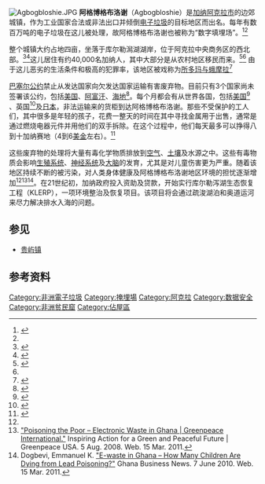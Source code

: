 {{noteTA
|1=zh:加纳;zh-hans:加纳;zh-hk:加納;zh-tw:迦納;
}}
[[File:Agbogbloshie.JPG|thumb]]
'''阿格博格布洛谢'''（Agbogbloshie）是[[加纳|加纳]][[阿克拉|阿克拉市]]的边郊城镇，作为工业国家合法或非法出口并倾倒[[电子垃圾|电子垃圾]]的目标地区而出名。每年有数百万吨的电子垃圾在这儿被处理，故阿格博格布洛谢也被称为“数字填埋场”。<ref name="r4">{{cite web | url=http://www.pbs.org/frontlineworld/stories/ghana804/video/video_index.html | title=World Ghana: Digital Dumping Ground | publisher=PBS | date=2011-02-04 | accessdate=2014-02-13}}</ref><ref name="r3" />

整个城镇大约占地四亩，坐落于库尔勒澙湖湖岸，位于阿克拉中央商务区的西北部。<ref name=r1>{{cite web|last=Safo |first=Amos |title=End of the Road for 'Sodom and Gomorrah' Squatters. |url=http://www.newsfromafrica.org/newsfromafrica/articles/art_827.html |publisher=News From Africa |accessdate=15 March 2011|deadurl=yes |archiveurl=https://web.archive.org/web/20110718110241/http://www.newsfromafrica.org/newsfromafrica/articles/art_827.html |archivedate=18 July 2011 }}</ref><ref name=r2>{{cite web|last=Afenah|first=Afia|title=(Re)claiming Citizenship Rights in Accra, Ghana.|url=http://base.d-p-h.info/es/fiches/dph/fiche-dph-8430.html|publisher=DPH. HIC (Habitat International Coalition)|accessdate=15 March 2011|archive-date=2011-07-21|archive-url=https://web.archive.org/web/20110721193602/http://base.d-p-h.info/es/fiches/dph/fiche-dph-8430.html|dead-url=yes}}</ref>这儿居住有约40,000名加纳人，其中大部分是从农村地区移民而来。<ref name="r3">{{cite web | url=http://news.peacefmonline.com/pages/news/200909/25988.php | title=Time up for Sodom and Gomorrah | date=2009-09-04 | accessdate=2014-02-13 | deadurl=yes | archiveurl=https://web.archive.org/web/20140221235825/http://news.peacefmonline.com/pages/news/200909/25988.php | archivedate=2014-02-21 }}</ref><ref name="r1"/> 由于这儿恶劣的生活条件和极高的犯罪率，该地区被戏称为[[所多玛与蛾摩拉|所多玛与蛾摩拉]]<ref name="r0">{{cite news|last=Hugo|first=Pieter|title=Ghana's e-Waste Dump Seeps Poison|url=http://www.newsweek.com/2011/07/24/ghana-s-e-waste-dump-seeps-poison.html|newspaper=Newsweek|date=July 24, 2011|accessdate=2014-02-13}}</ref>

[[巴塞尔公约|巴塞尔公约]]禁止从发达国家向欠发达国家运输有害废弃物。目前只有3个国家尚未签署该公约，包括[[美国|美国]]、[[阿富汗|阿富汗]]、[[海地|海地]]<ref>{{cite news|last=Claiborne|first=Ron|date=2 August 2009|url=http://abcnews.go.com/GMA/Weekend/story?id=8215714&page=1|title=U.S. Electronic Waste Gets Sent to Africa|work=ABC News}}</ref>。每个月都会有从世界各国，包括[[美国|美国]]<ref name="r5">{{cite web | url=http://www.ghanaweb.com/GhanaHomePage/NewsArchive/artikel.php?ID=188950 | title=Electronic Waste Dumping on Ghana Still Continues | publisher=GhanaWeb | date=25 Aug 2010 | accessdate=15 Mar 2011}}</ref> 、英国<ref>{{cite news|date=16 May 2011|url=http://news.bbc.co.uk/panorama/hi/front_page/newsid_9483000/9483148.stm|title=Britain's e-waste illegally leaking into West Africa |work=BBC News}}</ref>及[[日本|日本]]，非法运输来的货柜到达阿格博格布洛谢。那些不受保护的工人们，其中很多是年轻的孩子，花费一整天的时间在其中寻找金属用于出售，通常是通过燃烧电器元件并用他们的双手拆除。在这个过程中，他们每天最多可以挣得八到十加纳赛地（4到6[[美金|美金]]左右）。<ref>{{cite news|date=20 August 2008|url=http://www.telegraph.co.uk/earth/earthnews/3349945/Health-risk-for-Ghana-children-from-electronic-goods-recycling.html|title=Health risk for Ghana children from electronic goods recycling|work=The Telegraph}}</ref>

这些废弃物的处理将大量有毒化学物质排放到[[空气|空气]]、[[土壤|土壤]]及水源之中。这些有毒物质会影响[[生殖系统|生殖系统]]、[[神经系统|神经系统]]及[[大脑|大脑]]的发育，尤其是对儿童伤害更为严重。随着该地区持续不断的被污染，对人类身体健康及阿格博格布洛谢地区环境的担忧逐渐增加<ref name="r1"/><ref name="r6">[http://www.greenpeace.org/international/en/news/features/poisoning-the-poor-electroni/ "Poisoning the Poor – Electronic Waste in Ghana | Greenpeace International."] Inspiring Action for a Green and Peaceful Future | Greenpeace USA. 5 Aug. 2008. Web. 15 Mar. 2011.</ref><ref name="r7">Dogbevi, Emmanuel K. [http://www.ghanabusinessnews.com/2010/06/07/e-waste-in-ghana-–-how-many-children-are-dying-from-lead-poisoning/ "E-waste in Ghana – How Many Children Are Dying from Lead Poisoning?"] {{Wayback|url=http://www.ghanabusinessnews.com/2010/06/07/e-waste-in-ghana-%E2%80%93-how-many-children-are-dying-from-lead-poisoning/ |date=20100613090853 }} Ghana Business News. 7 June 2010. Web. 15 Mar. 2011.</ref>。在21世纪初，加纳政府投入资助及贷款，开始实行库尔勒泻湖生态恢复工程（KLERP），一项环境整治及恢复项目。该项目将会通过疏浚湖泊和奥道运河来尽力解决排水入海的问题。

== 参见 ==
* [[贵屿镇|贵屿镇]]

== 参考资料 ==
{{Reflist}}

{{coord|5|32|51|N|0|13|25|W|scale:10000|display=title}}

{{DEFAULTSORT:Agbogbloshie}}
[[Category:非洲電子垃圾|Category:非洲電子垃圾]]
[[Category:掩埋場|Category:掩埋場]]
[[Category:阿克拉|Category:阿克拉]]
[[Category:数据安全|Category:数据安全]]
[[Category:非洲贫民窟|Category:非洲贫民窟]]
[[Category:佔屋區|Category:佔屋區]]